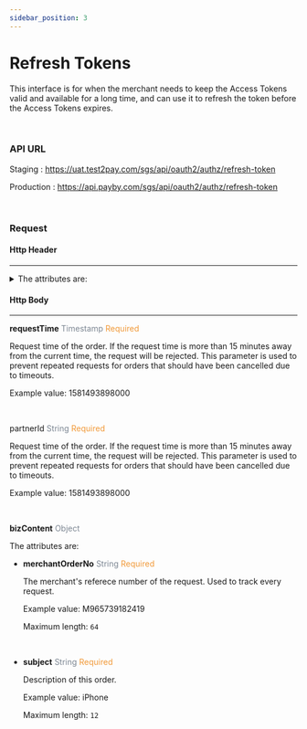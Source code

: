 ```yaml
---
sidebar_position: 3
---
```



# Refresh Tokens

This interface is for when the merchant needs to keep the Access Tokens valid and available for a long time, and can use it to refresh the token before the Access Tokens expires.

<br/>

### API URL

Staging : https://uat.test2pay.com/sgs/api/oauth2/authz/refresh-token

Production : https://api.payby.com/sgs/api/oauth2/authz/refresh-token

<br/>



### Request

#### Http Header

---

<details>
  <summary>The attributes are:</summary>

  <RequestHeader/>
</details>

#### Http Body

---

**requestTime**   <font color = ' #7d8793'>Timestamp</font>   <font color = '#f19938'>Required</font>

Request time of the order. If the request time is more than 15 minutes away from the current time, the request will be rejected. This parameter is used to prevent repeated requests for orders that should have been cancelled due to timeouts.

Example value: 1581493898000

<br/>

partnerId  <font color = ' #7d8793'>String</font>   <font color = '#f19938'>Required</font>

Request time of the order. If the request time is more than 15 minutes away from the current time, the request will be rejected. This parameter is used to prevent repeated requests for orders that should have been cancelled due to timeouts.

Example value: 1581493898000

<br/>



**bizContent**   <font color = ' #7d8793'>Object</font>  

The attributes are:

- **merchantOrderNo**   <font color = ' #7d8793'>String</font>    <font color = '#f19938'>Required</font>

  The merchant's referece number of the request. Used to track every request.

  Example value: M965739182419

  Maximum length: `64`

<br/>

- **subject**   <font color = ' #7d8793'>String</font>    <font color = '#f19938'>Required</font>

  Description of this order. 

  Example value: iPhone

  Maximum length: `12`

  <br/>























